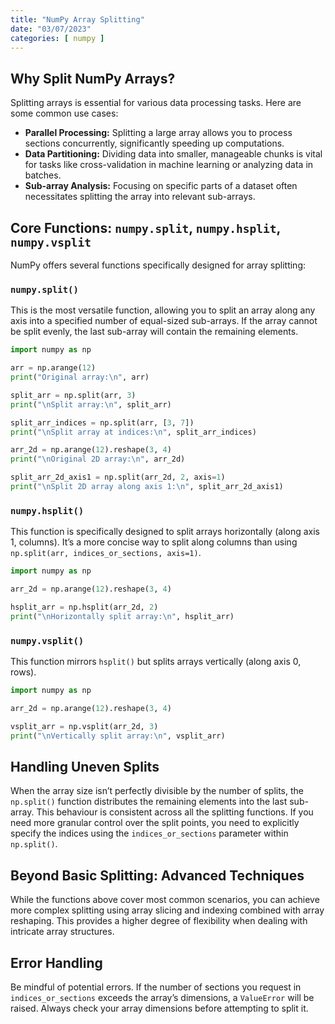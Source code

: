 ```yaml
---
title: "NumPy Array Splitting"
date: "03/07/2023"
categories: [ numpy ]
---
```


## Why Split NumPy Arrays?

Splitting arrays is essential for various data processing tasks.  Here are some common use cases:

* **Parallel Processing:** Splitting a large array allows you to process sections concurrently, significantly speeding up computations.
* **Data Partitioning:** Dividing data into smaller, manageable chunks is vital for tasks like cross-validation in machine learning or analyzing data in batches.
* **Sub-array Analysis:**  Focusing on specific parts of a dataset often necessitates splitting the array into relevant sub-arrays.


## Core Functions: `numpy.split`, `numpy.hsplit`, `numpy.vsplit`

NumPy offers several functions specifically designed for array splitting:

### `numpy.split()`

This is the most versatile function, allowing you to split an array along any axis into a specified number of equal-sized sub-arrays.  If the array cannot be split evenly, the last sub-array will contain the remaining elements.

```python
import numpy as np

arr = np.arange(12)
print("Original array:\n", arr)

split_arr = np.split(arr, 3)
print("\nSplit array:\n", split_arr)

split_arr_indices = np.split(arr, [3, 7])
print("\nSplit array at indices:\n", split_arr_indices)

arr_2d = np.arange(12).reshape(3, 4)
print("\nOriginal 2D array:\n", arr_2d)

split_arr_2d_axis1 = np.split(arr_2d, 2, axis=1)
print("\nSplit 2D array along axis 1:\n", split_arr_2d_axis1)

```

### `numpy.hsplit()`

This function is specifically designed to split arrays horizontally (along axis 1, columns). It's a more concise way to split along columns than using `np.split(arr, indices_or_sections, axis=1)`.

```python
import numpy as np

arr_2d = np.arange(12).reshape(3, 4)

hsplit_arr = np.hsplit(arr_2d, 2)
print("\nHorizontally split array:\n", hsplit_arr)
```


### `numpy.vsplit()`

This function mirrors `hsplit()` but splits arrays vertically (along axis 0, rows).

```python
import numpy as np

arr_2d = np.arange(12).reshape(3, 4)

vsplit_arr = np.vsplit(arr_2d, 3)
print("\nVertically split array:\n", vsplit_arr)
```

## Handling Uneven Splits

When the array size isn't perfectly divisible by the number of splits, the `np.split()` function distributes the remaining elements into the last sub-array.  This behaviour is consistent across all the splitting functions.  If you need more granular control over the split points, you need to explicitly specify the indices using the `indices_or_sections` parameter within `np.split()`.


##  Beyond Basic Splitting:  Advanced Techniques

While the functions above cover most common scenarios,  you can achieve more complex splitting using array slicing and indexing combined with array reshaping.  This provides a higher degree of flexibility when dealing with intricate array structures.


##  Error Handling

Be mindful of potential errors.  If the number of sections you request in `indices_or_sections` exceeds the array's dimensions, a `ValueError` will be raised.  Always check your array dimensions before attempting to split it.

